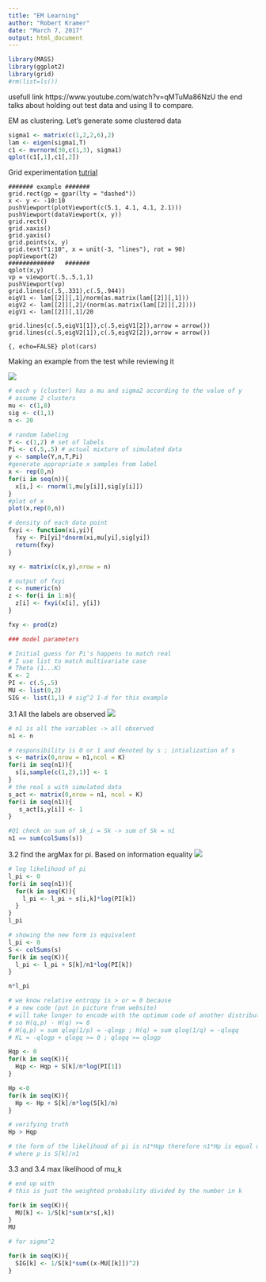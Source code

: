 ```yaml
---
title: "EM Learning"
author: "Robert Kramer"
date: "March 7, 2017"
output: html_document
---
```

```r
library(MASS)
library(ggplot2)
library(grid)
#rm(list=ls())
```

usefull link https://www.youtube.com/watch?v=qMTuMa86NzU
the end talks about holding out test data and using ll to compare.

EM as clustering. Let's generate some clustered data

```r
sigma1 <- matrix(c(1,2,2,6),2)
lam <- eigen(sigma1,T)
c1 <- mvrnorm(30,c(1,3), sigma1)
qplot(c1[,1],c1[,2])
```

Grid experimentation
[tutrial](http://ww2.amstat.org/publications/jse/v18n3/zhou.pdf)
```{}
####### example #######
grid.rect(gp = gpar(lty = "dashed"))
x <- y <- -10:10
pushViewport(plotViewport(c(5.1, 4.1, 4.1, 2.1)))
pushViewport(dataViewport(x, y))
grid.rect()
grid.xaxis()
grid.yaxis()
grid.points(x, y)
grid.text("1:10", x = unit(-3, "lines"), rot = 90)
popViewport(2)
#############   #######
qplot(x,y)
vp = viewport(.5,.5,1,1)
pushViewport(vp)
grid.lines(c(.5,.331),c(.5,.944))
eigV1 <- lam[[2]][,1]/norm(as.matrix(lam[[2]][,1]))
eigV2 <- lam[[2]][,2]/(norm(as.matrix(lam[[2]][,2])))
eigV1 <- lam[[2]][,1]/20

grid.lines(c(.5,eigV1[1]),c(.5,eigV1[2]),arrow = arrow())
grid.lines(c(.5,eigV2[1]),c(.5,eigV2[2]),arrow = arrow())

```



```{, echo=FALSE}
plot(cars)
```

Making an example from the test while reviewing it

![](./Q3exam1.png)

```r


# each y (cluster) has a mu and sigma2 according to the value of y
# assume 2 clusters
mu <- c(1,8)
sig <- c(1,1)
n <- 20

# random labeling
Y <- c(1,2) # set of labels
Pi <- c(.5,.5) # actual mixture of simulated data
y <- sample(Y,n,T,Pi)
#generate appropriate x samples from label
x <- rep(0,n)
for(i in seq(n)){
  x[i,] <- rnorm(1,mu[y[i]],sig[y[i]])
}
#plot of x
plot(x,rep(0,n))

# density of each data point
fxyi <- function(xi,yi){
  fxy <- Pi[yi]*dnorm(xi,mu[yi],sig[yi])
  return(fxy)
}

xy <- matrix(c(x,y),nrow = n)

# output of fxyi
z <- numeric(n)
z <- for(i in 1:n){
  z[i] <- fxyi(x[i], y[i])
}

fxy <- prod(z)

### model parameters

# Initial guess for Pi's happens to match real
# I use list to match multivariate case
# Theta (1...K)
K <- 2
PI <- c(.5,.5)
MU <- list(0,2)
SIG <- list(1,1) # sig^2 1-d for this example
```

3.1 All the labels are observed
![](./3.1.png)
```r
# n1 is all the variables -> all observed
n1 <- n

# responsibility is 0 or 1 and denoted by s ; intialization of s
s <- matrix(0,nrow = n1,ncol = K)
for(i in seq(n1)){
  s[i,sample(c(1,2),1)] <- 1
}
# the real s with simulated data
s_act <- matrix(0,nrow = n1, ncol = K)
for(i in seq(n1)){
   s_act[i,y[i]] <- 1
}

#Q1 check on sum of sk_i = Sk -> sum of Sk = n1
n1 == sum(colSums(s))
```

3.2
find the argMax for pi. Based on information equality
![](./3.2.png)
```r
# log likelihood of pi
l_pi <- 0
for(i in seq(n1)){
  for(k in seq(K)){
    l_pi <- l_pi + s[i,k]*log(PI[k])
  }
}
l_pi

# showing the new form is equivalent
l_pi <- 0
S <- colSums(s)
for(k in seq(K)){
  l_pi <- l_pi + S[k]/n1*log(PI[k])
}

n*l_pi

# we know relative entropy is > or = 0 because
# a new code (put in picture from website)
# will take longer to encode with the optimum code of another distribution
# so H(q,p) - H(q) >= 0
# H(q,p) = sum qlog(1/p) = -qlogp ; H(q) = sum qlog(1/q) = -qlogq
# KL = -qlogp + qlogq >= 0 ; qlogq >= qlogp

Hqp <- 0
for(k in seq(K)){
  Hqp <- Hqp + S[k]/n*log(PI[1])
}

Hp <-0
for(k in seq(K)){
  Hp <- Hp + S[k]/n*log(S[k]/n)
}

# verifying truth
Hp > Hqp

# the form of the likelihood of pi is n1*Hqp therefore n1*Hp is equal or more likely
# where p is S[k]/n1
```
3.3 and 3.4 max likelihood of mu_k

```r
# end up with
# this is just the weighted probability divided by the number in k

for(k in seq(K)){
  MU[k] <- 1/S[k]*sum(x*s[,k])
}
MU

# for sigma^2

for(k in seq(K)){
  SIG[k] <- 1/S[k]*sum((x-MU[[k]])^2)
}


```


